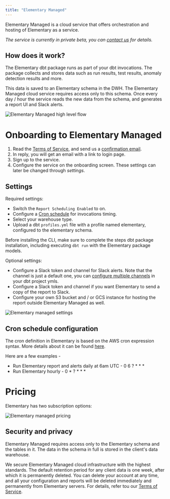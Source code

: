 ```yaml
---
title: "Elementary Managed"
---
```




Elementary Managed is a cloud service that offers orchestration and hosting of Elementary as a service.

*The service is currently in private beta, you can [contact us](mailto:team@elementary-data.com) for details.*

## How does it work?

The Elementary dbt package runs as part of your dbt invocations. 
The package collects and stores data such as run results, test results, anomaly detection results and more.

This data is saved to an Elementary schema in the DWH.
The Elementary Managed cloud service requires access only to this schema.
Once every day / hour the service reads the new data from the schema, and generates a report UI and Slack alerts.

<img
    src="/pics/elementary-managed.png"
    alt="Elementary Managed high level flow"
/>

# Onboarding to Elementary Managed

1. Read the [Terms of Service](https://www.elementary-data.com/terms-of-service), and send us a <a href="mailto:team@elementary-data.com?subject=I want to try Elementary managed!&body=I accept the Terms of Service of Elementary managed. Please send me an onboarding link.">confirmation email</a>.
2. In reply, you will get an email with a link to login page.
3. Sign up to the service.
4. Configure the service on the onboarding screen. These settings can later be changed through *settings*. 

## Settings 

Required settings:
- Switch the `Report Scheduling Enabled` to on. 
- Configure a [Cron schedule](/cloud/elementary-managed#cron-schedule-configuration) for invocations timing.
- Select your warehouse type.
- Upload a dbt `profiles.yml` file with a profile named elementary, configured to the elementary schema.

Before installing the CLI, make sure to complete the steps dbt package installation, including executing `dbt run` with the Elementary package models.

<Accordion title="Not sure how to create the profile?">

<AddConnectionProfile />

<ConnectionProfile />

<ProfilePermissions />

</Accordion>

Optional settings:
- Configure a Slack token and channel for Slack alerts. Note that the channel is just a default one, you can [configure multiple channels](/quickstart/send-slack-alerts#customize-alerts-owners-tags-and-subscribers) in your dbt project ymls.
- Configure a Slack token and channel if you want Elementary to send a copy of the report to Slack.
- Configure your own S3 bucket and / or GCS instance for hosting the report outside Elementary Managed as well.

<img
    src="/pics/onboarding-elementary-managed.png"
    alt="Elementary managed settings"
/>

## Cron schedule configuration

The cron definition in Elementary is based on the AWS cron expression syntax.
More details about it can be found [here](https://docs.aws.amazon.com/eventbridge/latest/userguide/eb-create-rule-schedule.html#eb-cron-expressions).

Here are a few examples -
- Run Elementary report and alerts daily at 6am UTC - 0 6 ? * * *
- Run Elementary hourly - 0 * ? * * *

# Pricing 

Elementary has two subscription options:

<img
    src="/pics/pricing-elementary-managed.png"
    alt="Elementary managed pricing"
/>

## Security and privacy

Elementary Managed requires access only to the Elementary schema and the tables in it. 
The data in the schema in full is stored in the client's data warehouse. 

We secure Elementary Managed cloud infrastructure with the highest standards.
The default retention period for any client data is one week, after which it is permanently deleted. 
You can delete your account at any time, and all your configuration and reports will be deleted immediately and permanently from Elementary servers.
For details, refer tou our [Terms of Service](https://www.elementary-data.com/terms-of-service).
